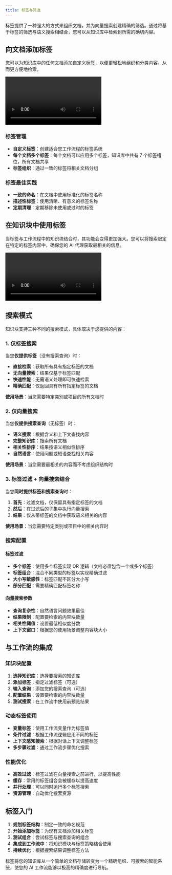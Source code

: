 ```yaml
---
title: 标签与筛选
---
```



标签提供了一种强大的方式来组织文档，并为向量搜索创建精确的筛选。通过将基于标签的筛选与语义搜索相结合，您可以从知识库中检索到所需的确切内容。

## 向文档添加标签

您可以为知识库中的任何文档添加自定义标签，以便更轻松地组织和分类内容，从而更方便地检索。

<div className="mx-auto w-full overflow-hidden rounded-lg">
  <Video src="knowledgebase-tag.mp4" width={700} height={450} />
</div>

### 标签管理
- **自定义标签**：创建适合您工作流程的标签系统
- **每个文档多个标签**：每个文档可以应用多个标签，知识库中共有 7 个标签槽位，所有文档共享
- **标签组织**：通过一致的标签将相关文档分组

### 标签最佳实践
- **一致的命名**：在文档中使用标准化的标签名称
- **描述性标签**：使用清晰、有意义的标签名称
- **定期清理**：定期移除未使用或过时的标签

## 在知识块中使用标签

当标签与工作流程中的知识块结合时，其功能会变得更加强大。您可以将搜索限定在特定的标签内容中，确保您的 AI 代理获取最相关的信息。

<div className="mx-auto w-full overflow-hidden rounded-lg">
  <Video src="knowledgebase-tag2.mp4" width={700} height={450} />
</div>

## 搜索模式

知识块支持三种不同的搜索模式，具体取决于您提供的内容：

### 1. 仅标签搜索
当您**仅提供标签**（没有搜索查询）时：
- **直接检索**：获取所有具有指定标签的文档
- **无向量搜索**：结果仅基于标签匹配
- **快速性能**：无需语义处理即可快速检索
- **精确匹配**：仅返回具有所有指定标签的文档

**使用场景**：当您需要特定类别或项目的所有文档时

### 2. 仅向量搜索
当您**仅提供搜索查询**（无标签）时：
- **语义搜索**：根据含义和上下文查找内容
- **完整知识库**：搜索所有文档
- **相关性排序**：结果按语义相似性排序
- **自然语言**：使用问题或短语查找相关内容

**使用场景**：当您需要最相关的内容而不考虑组织结构时

### 3. 标签过滤 + 向量搜索结合
当您**同时提供标签和搜索查询**时：
1. **首先**：过滤文档，仅保留具有指定标签的文档
2. **然后**：在过滤后的子集中执行向量搜索
3. **结果**：仅从带标签的文档中获取语义相关的内容

**使用场景**：当您需要特定类别或项目中的相关内容时

### 搜索配置

#### 标签过滤
- **多个标签**：使用多个标签实现 OR 逻辑（文档必须包含一个或多个标签）
- **标签组合**：混合不同类型的标签以实现精确过滤
- **大小写敏感性**：标签匹配不区分大小写
- **部分匹配**：需要精确匹配标签名称

#### 向量搜索参数
- **查询复杂性**：自然语言问题效果最佳
- **结果限制**：配置要检索的内容块数量
- **相关性阈值**：设置最低相似度分数
- **上下文窗口**：根据您的使用场景调整内容块大小

## 与工作流的集成

### 知识块配置
1. **选择知识库**：选择要搜索的知识库
2. **添加标签**：指定过滤标签（可选）
3. **输入查询**：添加您的搜索查询（可选）
4. **配置结果**：设置要检索的内容块数量
5. **测试搜索**：在工作流中使用前预览结果

### 动态标签使用
- **变量标签**：使用工作流变量作为标签值
- **条件过滤**：根据工作流逻辑应用不同的标签
- **上下文感知搜索**：根据对话上下文调整标签
- **多步骤过滤**：通过工作流步骤优化搜索

### 性能优化
- **高效过滤**：标签过滤在向量搜索之前进行，以提高性能
- **缓存**：常用的标签组合会被缓存以提高速度
- **并行处理**：可以同时运行多个标签搜索
- **资源管理**：自动优化搜索资源

## 标签入门

1. **规划标签结构**：制定一致的命名规范
2. **开始添加标签**：为现有文档添加相关标签
3. **测试组合**：尝试标签与搜索查询的组合
4. **集成到工作流中**：将知识模块与标签策略结合使用
5. **持续优化**：根据搜索结果调整标签方法

标签将您的知识库从一个简单的文档存储转变为一个精确组织、可搜索的智能系统，使您的 AI 工作流能够以极高的精确度进行导航。